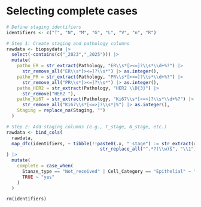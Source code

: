 # Selecting complete cases
```r
# Define staging identifiers
identifiers <- c("T", "N", "M", "G", "L", "V", "n", "R")

# Step 1: Create staging and pathology columns
rawdata <- biopsydata |>
  select(-contains(c("_2023","_2025"))) |> 
  mutate(
    patho_ER = str_extract(Pathology, "ER\\s*[><=]?\\s*\\d+%?") |>
      str_remove_all("ER\\s*[><=]?\\s*") |> as.integer(),
    patho_PR = str_extract(Pathology, "PR\\s*[><=]?\\s*\\d+%?") |>
      str_remove_all("PR\\s*[><=]?\\s*") |> as.integer(),
    patho_HER2 = str_extract(Pathology, "HER2 \\D{3}") |>
      str_remove("HER2 "),
    patho_Ki67 = str_extract(Pathology, "Ki67\\s*[<=>]?\\s*\\d+%?") |>
      str_remove_all("Ki67\\s*[<=>]?\\s*|%") |> as.integer(),
    Staging = replace_na(Staging, "")
  )

# Step 2: Add staging columns (e.g., T_stage, N_stage, etc.)
rawdata <- bind_cols(
  rawdata,
  map_dfc(identifiers, ~ tibble(!!paste0(.x, "_stage") := str_extract(rawdata$Staging, paste0(.x, "[A-Za-z0-9]{1}")) |>
                                   str_replace_all("^.*?(\\w)$", "\\1")))
) |>
  mutate(
    complete = case_when(
      Stanze_type == "Not_received" | Cell_Category == "Epithelial" ~ "no",
      TRUE ~ "yes"
    )
  )

rm(identifiers)

```